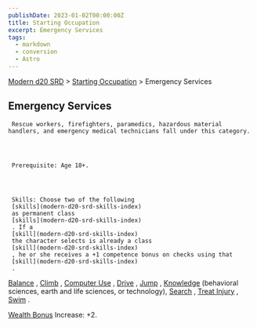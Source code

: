 ```yaml
---
publishDate: 2023-01-02T00:00:00Z
title: Starting Occupation
excerpt: Emergency Services
tags:
  - markdown
  - conversion
  - Astro
---
```


[Modern d20 SRD](/#modernD20) > [Starting Occupation](modern-d20-srd-starting-occupation-index) > Emergency Services

## Emergency Services




     Rescue workers, firefighters, paramedics, hazardous material handlers, and emergency medical technicians fall under this category.




     Prerequisite: Age 18+.




     Skills: Choose two of the following
     [skills](modern-d20-srd-skills-index)
     as permanent class
     [skills](modern-d20-srd-skills-index)
     . If a
     [skill](modern-d20-srd-skills-index)
     the character selects is already a class
     [skill](modern-d20-srd-skills-index)
     , he or she receives a +1 competence bonus on checks using that
     [skill](modern-d20-srd-skills-index)
     .

[Balance](modern-d20-srd-skills-balance)
,
[Climb](modern-d20-srd-skills-climb)
,
[Computer Use](modern-d20-srd-skills-computer-use)
,
[Drive](modern-d20-srd-skills-drive)
,
[Jump](modern-d20-srd-skills-jump)
,
[Knowledge](modern-d20-srd-skills-knowledge)
(behavioral sciences,
earth and life sciences, or technology),
[Search](modern-d20-srd-skills-search)
,
[Treat Injury](modern-d20-srd-skills-treat-injury)
,
[Swim](modern-d20-srd-skills-swim)
.

[Wealth Bonus](modern-d20-srd-wealth-wealth-bonus)
Increase: +2.
